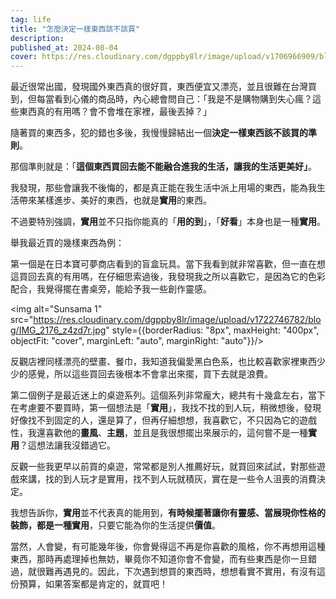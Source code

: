 ```yaml
---
tag: life
title: "怎麼決定一樣東西該不該買"
description: 
published_at: 2024-08-04
cover: https://res.cloudinary.com/dgppby8lr/image/upload/v1706966909/blog/sunsama_f7ljwz.jpg
---
```


最近很常出國，發現國外東西真的很好買，東西便宜又漂亮，並且很難在台灣買到，但每當看到心儀的商品時，內心總會問自己：「我是不是購物購到失心瘋？這些東西真的有用嗎？會不會堆在家裡，最後丟掉？」

隨著買的東西多，犯的錯也多後，我慢慢歸結出一個**決定一樣東西該不該買的準則**。

那個準則就是：「**這個東西買回去能不能融合進我的生活，讓我的生活更美好」**。

我發現，那些會讓我不後悔的，都是真正能在我生活中派上用場的東西，能為我生活帶來某樣進步、美好的東西，也就是**實用**的東西。

不過要特別強調，**實用**並不只指你能真的「**用的到**」，「**好看**」本身也是一種**實用**。

舉我最近買的幾樣東西為例：

第一個是在日本寶可夢商店看到的盲盒玩具。當下我看到就非常喜歡，但一直在想這買回去真的有用嗎，在仔細思索過後，我發現我之所以喜歡它，是因為它的色彩配合，我覺得擺在書桌旁，能給予我一些創作靈感。

<img alt="Sunsama 1" src="https://res.cloudinary.com/dgppby8lr/image/upload/v1722746782/blog/IMG_2176_z4zd7r.jpg" style={{borderRadius: "8px", maxHeight: "400px", objectFit: "cover", marginLeft: "auto", marginRight: "auto"}}/>

反觀店裡同樣漂亮的壁畫、餐巾，我知道我偏愛黑白色系，也比較喜歡家裡東西少少的感覺，所以這些買回去後根本不會拿出來擺，買下去就是浪費。

第二個例子是最近迷上的桌遊系列。這個系列非常龐大，總共有十幾盒左右，當下在考慮要不要買時，第一個想法是「**實用**」，我找不找的到人玩，稍微想後，發現好像找不到固定的人，還是算了，但再仔細想想，我喜歡它，不只因為它的遊戲性，我還喜歡他的**畫風**、**主題**，並且是我很想擺出來展示的，這何嘗不是一種**實用**？這想法讓我沒錯過它。

反觀一些我更早以前買的桌遊，常常都是別人推薦好玩，就買回來試試，對那些遊戲來講，找的到人玩才是實用，找不到人玩就積灰，實在是一些令人沮喪的消費決定。

我想告訴你，**實用**並不代表真的能用到，**有時候擺著讓你有靈感、當展現你性格的裝飾，都是一種實用**，只要它能為你的生活提供**價值**。

當然，人會變，有可能幾年後，你會覺得這不再是你喜歡的風格，你不再想用這種東西，那時再處理掉也無妨，畢竟你不知道你會不會變，而有些東西是你一旦錯過，就很難再遇見的。因此，下次遇到想買的東西時，想想看實不實用，有沒有這份預算，如果答案都是肯定的，就買吧！
